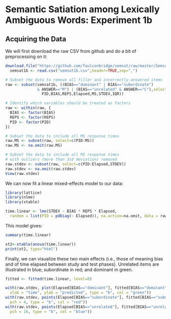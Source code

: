Semantic Satiation among Lexically Ambiguous Words: Experiment 1b
=================================================================

Acquiring the Data
------------------

We will first download the raw CSV from github and do a bit of preprocessing on it:

```r
download.file("https://github.com/faulconbridge/semsat/raw/master/Semsat1b/Semsat1b_compiled.csv", "semsat1b.csv", "wget", extra="--no-check-certificate")
  semsat1b <- read.csv("semsat1b.csv",header=TRUE,sep=",")

# Subset the data to remove all filler and incorrectly-answered items
raw <- subset(semsat1b, ((BIAS=="dominant" | BIAS=="subordinate")
              & ANSWER=="M") | (BIAS=="unrelated" & ANSWER=="C"),select=c(
                PID,BIAS,REPS,Elapsed,MS,STDEV,IQR))

# Identify which variables should be treated as factors
raw <- within(raw, {
  BIAS <- factor(BIAS)
  REPS <- factor(REPS)
  PID <- factor(PID)
})

# Subset the data to include all MS response times
raw.MS <- subset(raw, select=c(PID:MS))
raw.MS <- na.omit(raw.MS)

# Subset the data to include all MS response times
# with outliers (more than 3sd deviation) removed
raw.stdev <- subset(raw, select=c(PID:Elapsed,STDEV))
raw.stdev <- na.omit(raw.stdev)
View(raw.stdev)
```

We can now fit a linear mixed-effects model to our data:
```r
library(lattice)
library(nlme)
library(xtable)
```
```r
time.linear <- lme(STDEV ~ BIAS * REPS * Elapsed,
  random = list(PID = pdDiag(~ Elapsed)), na.action=na.omit, data = raw.stdev)
```
This model gives:
```r
summary(time.linear)
```
```r
xt2<-xtable(anova(time.linear))
print(xt2, type="html")
```

Finally, we can visualize these two main effects (i.e., those of meaning bias and of time elapsed between study and test phases). Unrelated items are illustrated in blue; subordinate in red; and dominant in green.

```r
fitted <- fitted(time.linear, level=0)

with(raw.stdev, plot(Elapsed[BIAS=="dominant"], fitted[BIAS=="dominant"], ylim = c(500, 2000),
  xlab = "time", ylab = "predicted", type = "b", col = "green"))
with(raw.stdev, points(Elapsed[BIAS=="subordinate"], fitted[BIAS=="subordinate"],
  pch = 4, type = "b", col = "red"))
with(raw.stdev, points(Elapsed[BIAS=="unrelated"], fitted[BIAS=="unrelated"],
  pch = 16, type = "b", col = "blue"))
```